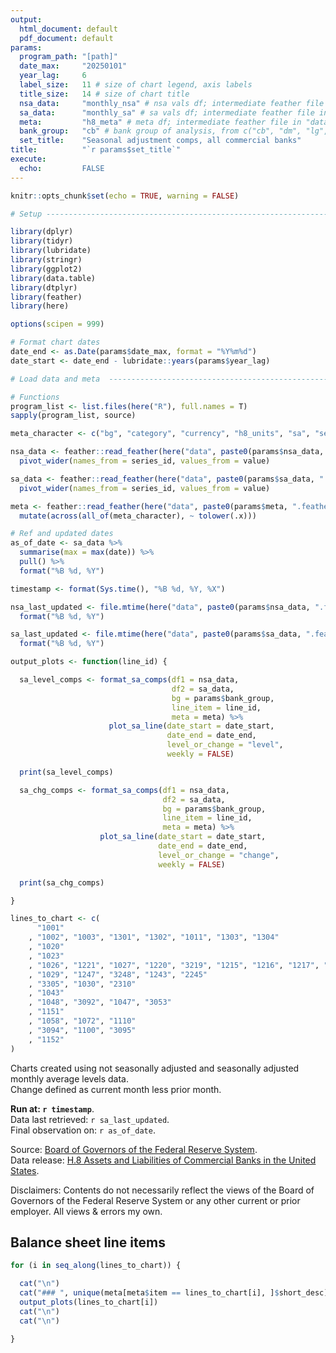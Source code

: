 ```yaml
---
output:
  html_document: default
  pdf_document: default
params:
  program_path: "[path]"
  date_max:     "20250101"
  year_lag:     6
  label_size:   11 # size of chart legend, axis labels
  title_size:   14 # size of chart title
  nsa_data:     "monthly_nsa" # nsa vals df; intermediate feather file in "data/"
  sa_data:      "monthly_sa" # sa vals df; intermediate feather file in "data/"
  meta:         "h8_meta" # meta df; intermediate feather file in "data/"
  bank_group:   "cb" # bank group of analysis, from c("cb", "dm", "lg", "sm", "fr")
  set_title:    "Seasonal adjustment comps, all commercial banks"
title:          "`r params$set_title`"
execute:
  echo:         FALSE
---
```


```r
knitr::opts_chunk$set(echo = TRUE, warning = FALSE)

# Setup -----------------------------------------------------------------

library(dplyr)
library(tidyr)
library(lubridate)
library(stringr)
library(ggplot2)
library(data.table)
library(dtplyr)
library(feather)
library(here)

options(scipen = 999)

# Format chart dates
date_end <- as.Date(params$date_max, format = "%Y%m%d")
date_start <- date_end - lubridate::years(params$year_lag)

# Load data and meta  ----------------------------------------------------

# Functions
program_list <- list.files(here("R"), full.names = T)
sapply(program_list, source)

meta_character <- c("bg", "category", "currency", "h8_units", "sa", "series_name")

nsa_data <- feather::read_feather(here("data", paste0(params$nsa_data, ".feather"))) %>%
  pivot_wider(names_from = series_id, values_from = value)

sa_data <- feather::read_feather(here("data", paste0(params$sa_data, ".feather"))) %>%
  pivot_wider(names_from = series_id, values_from = value)

meta <- feather::read_feather(here("data", paste0(params$meta, ".feather"))) %>%
  mutate(across(all_of(meta_character), ~ tolower(.x)))

# Ref and updated dates
as_of_date <- sa_data %>%
  summarise(max = max(date)) %>%
  pull() %>%
  format("%B %d, %Y")

timestamp <- format(Sys.time(), "%B %d, %Y, %X")

nsa_last_updated <- file.mtime(here("data", paste0(params$nsa_data, ".feather"))) %>%
  format("%B %d, %Y")

sa_last_updated <- file.mtime(here("data", paste0(params$sa_data, ".feather"))) %>%
  format("%B %d, %Y")

output_plots <- function(line_id) {

  sa_level_comps <- format_sa_comps(df1 = nsa_data,
                                    df2 = sa_data,
                                    bg = params$bank_group,
                                    line_item = line_id,
                                    meta = meta) %>%
                      plot_sa_line(date_start = date_start,
                                   date_end = date_end,
                                   level_or_change = "level",
                                   weekly = FALSE)

  print(sa_level_comps)

  sa_chg_comps <- format_sa_comps(df1 = nsa_data,
                                  df2 = sa_data,
                                  bg = params$bank_group,
                                  line_item = line_id,
                                  meta = meta) %>%
                    plot_sa_line(date_start = date_start,
                                 date_end = date_end,
                                 level_or_change = "change",
                                 weekly = FALSE)

  print(sa_chg_comps)

}

lines_to_chart <- c(
      "1001"
    , "1002", "1003", "1301", "1302", "1011", "1303", "1304"
    , "1020"
    , "1023"
    , "1026", "1221", "1027", "1220", "3219", "1215", "1216", "1217", "1218"
    , "1029", "1247", "3248", "1243", "2245"
    , "3305", "1030", "2310"
    , "1043"
    , "1048", "3092", "1047", "3053"
    , "1151"
    , "1058", "1072", "1110"
    , "3094", "1100", "3095"
    , "1152"
)

```

Charts created using not seasonally adjusted and seasonally adjusted monthly average levels data.  
Change defined as current month less prior month.  

**Run at: `r timestamp`**.  
Data last retrieved: `r sa_last_updated`.  
Final observation on: `r as_of_date`.  

Source: [Board of Governors of the Federal Reserve System](https://www.federalreserve.gov/releases/h8/current/default.htm).  
Data release: [H.8 Assets and Liabilities of Commercial Banks in the United States](https://www.federalreserve.gov/datadownload/Choose.aspx?rel=H8). 

Disclaimers: Contents do not necessarily reflect the views of the Board of Governors of the Federal Reserve System 
or any other current or prior employer. All views & errors my own.  



## Balance sheet line items

```r
for (i in seq_along(lines_to_chart)) {

  cat("\n")
  cat("### ", unique(meta[meta$item == lines_to_chart[i], ]$short_desc), "\n")
  output_plots(lines_to_chart[i])
  cat("\n")
  cat("\n")

}

```
